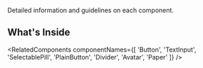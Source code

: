 

<Meta title='Components' />

<Title>Components</Title>

<Subtitle>Detailed information and guidelines on each component.</Subtitle>

## What's Inside

<RelatedComponents
  componentNames={[
    'Button',
    'TextInput',
    'SelectablePill',
    'PlainButton',
    'Divider',
    'Avatar',
    'Paper'
  ]}
/>
